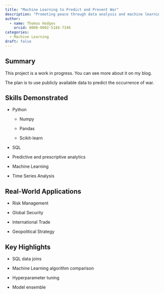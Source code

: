 ```yaml
---
title: "Machine Learning to Predict and Prevent War"
description: "Promoting peace through data analysis and machine learning"
author:
  - name: Thomas Hodges
    orcid: 0000-0002-5184-7346
categories: 
  - Machine Learning
draft: false
---
```


## Summary

This project is a work in progress. You can see more about it on my blog.

The plan is to use publicly available data to predict the occurrence of war.

## Skills Demonstrated

-   Python

    -   Numpy

    -   Pandas

    -   Scikit-learn

-   SQL

-   Predictive and prescriptive analytics

-   Machine Learning

-   Time Series Analysis

## Real-World Applications

-   Risk Management

-   Global Security

-   International Trade

-   Geopolitical Strategy

## Key Highlights

-   SQL data joins

-   Machine Learning algorithm comparison

-   Hyperparameter tuning

-   Model ensemble
